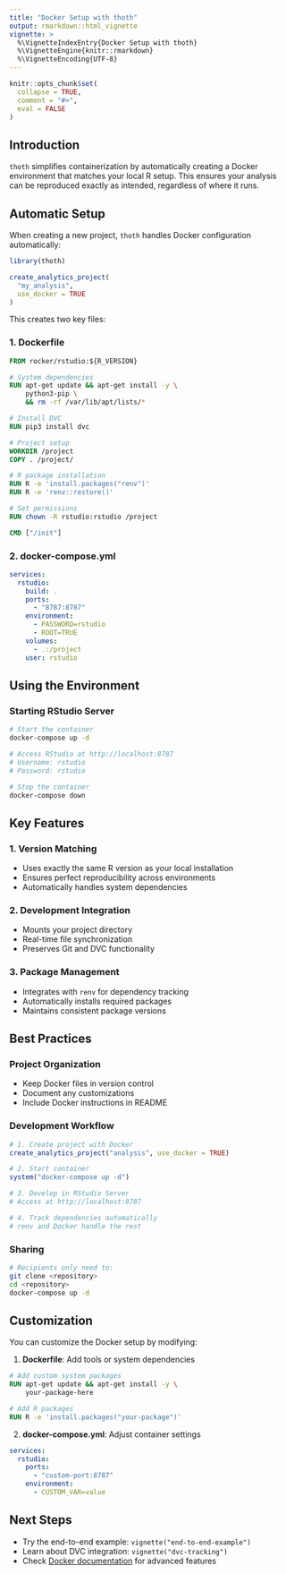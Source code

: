 ```yaml
---
title: "Docker Setup with thoth"
output: rmarkdown::html_vignette
vignette: >
  %\VignetteIndexEntry{Docker Setup with thoth}
  %\VignetteEngine{knitr::rmarkdown}
  %\VignetteEncoding{UTF-8}
---
```


```r
knitr::opts_chunk$set(
  collapse = TRUE,
  comment = "#>",
  eval = FALSE
)
```

## Introduction

`thoth` simplifies containerization by automatically creating a Docker environment that matches your local R setup. This ensures your analysis can be reproduced exactly as intended, regardless of where it runs.

## Automatic Setup

When creating a new project, `thoth` handles Docker configuration automatically:

```r
library(thoth)

create_analytics_project(
  "my_analysis",
  use_docker = TRUE
)
```

This creates two key files:

### 1. Dockerfile

```dockerfile
FROM rocker/rstudio:${R_VERSION}

# System dependencies
RUN apt-get update && apt-get install -y \
    python3-pip \
    && rm -rf /var/lib/apt/lists/*

# Install DVC
RUN pip3 install dvc

# Project setup
WORKDIR /project
COPY . /project/

# R package installation
RUN R -e 'install.packages("renv")'
RUN R -e 'renv::restore()'

# Set permissions
RUN chown -R rstudio:rstudio /project

CMD ["/init"]
```

### 2. docker-compose.yml

```yaml
services:
  rstudio:
    build: .
    ports:
      - "8787:8787"
    environment:
      - PASSWORD=rstudio
      - ROOT=TRUE
    volumes:
      - .:/project
    user: rstudio
```

## Using the Environment

### Starting RStudio Server

```bash
# Start the container
docker-compose up -d

# Access RStudio at http://localhost:8787
# Username: rstudio
# Password: rstudio

# Stop the container
docker-compose down
```

## Key Features

### 1. Version Matching

- Uses exactly the same R version as your local installation  
- Ensures perfect reproducibility across environments  
- Automatically handles system dependencies  

### 2. Development Integration

- Mounts your project directory  
- Real-time file synchronization  
- Preserves Git and DVC functionality  

### 3. Package Management

- Integrates with `renv` for dependency tracking  
- Automatically installs required packages  
- Maintains consistent package versions  

## Best Practices

### Project Organization

- Keep Docker files in version control  
- Document any customizations  
- Include Docker instructions in README  

### Development Workflow
```r
# 1. Create project with Docker
create_analytics_project("analysis", use_docker = TRUE)

# 2. Start container
system("docker-compose up -d")

# 3. Develop in RStudio Server
# Access at http://localhost:8787

# 4. Track dependencies automatically
# renv and Docker handle the rest
```

### Sharing
```bash
# Recipients only need to:
git clone <repository>
cd <repository>
docker-compose up -d
```

## Customization

You can customize the Docker setup by modifying:

1. **Dockerfile**: Add tools or system dependencies
```dockerfile
# Add custom system packages
RUN apt-get update && apt-get install -y \
    your-package-here

# Add R packages
RUN R -e 'install.packages("your-package")'
```

2. **docker-compose.yml**: Adjust container settings
```yaml
services:
  rstudio:
    ports:
      - "custom-port:8787"
    environment:
      - CUSTOM_VAR=value
```

## Next Steps

- Try the end-to-end example: `vignette("end-to-end-example")`  
- Learn about DVC integration: `vignette("dvc-tracking")`  
- Check [Docker documentation](https://docs.docker.com/) for advanced features  
